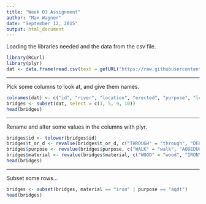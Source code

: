 ```yaml
---
title: "Week 03 Assignment"
author: "Max Wagner"
date: "September 12, 2015"
output: html_document
---
```


Loading the libraries needed and the data from the csv file.
```r
library(RCurl)
library(plyr)
dat <- data.frame(read.csv(text = getURL("https://raw.githubusercontent.com/maxwagner/607/master/week03/bridges.csv"), header = FALSE))
```

***
Pick some columns to look at, and give them names.
```r
colnames(dat) <- c("id", "river", "location", "erected", "purpose", "length", "lanes", "clear_g", "t_or_d", "material", "span", "rel_l", "type")
bridges <- subset(dat, select = c(1, 5, 9, 10))
head(bridges)
```

***
Rename and alter some values in the columns with plyr.
```r
bridges$id <- tolower(bridges$id)
bridges$t_or_d <- revalue(bridges$t_or_d, c("THROUGH" = "through", "DECK" = "deck"))
bridges$purpose <- revalue(bridges$purpose, c("WALK" = "walk", "AQUEDUCT" = "aqdt", "RR" = "rr", "HIGHWAY" = "hwy"))
bridges$material <- revalue(bridges$material, c("WOOD" = "wood", "IRON" = "iron", "STEEL" = "steel"))
head(bridges)
```

***
Subset some rows...
```r
bridges <- subset(bridges, material == "iron" | purpose == "aqdt")
head(bridges)
```
